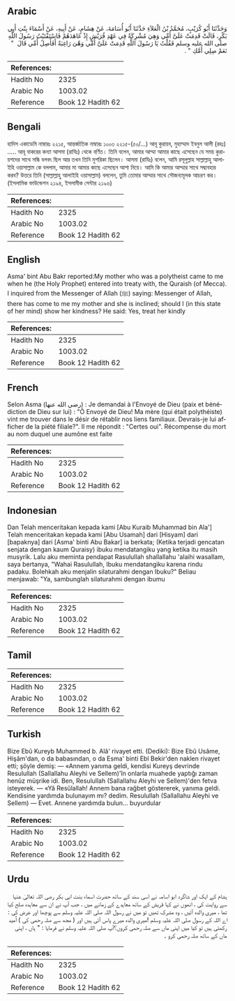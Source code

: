 ## Arabic


<div dir="rtl" lang="ar" style={{fontSize:'larger',backgroundColor:'#f8f9fa',padding:20}}>
وَحَدَّثَنَا أَبُو كُرَيْبٍ، مُحَمَّدُ بْنُ الْعَلاَءِ حَدَّثَنَا أَبُو أُسَامَةَ، عَنْ هِشَامٍ، عَنْ أَبِيهِ، عَنْ أَسْمَاءَ بِنْتِ أَبِي بَكْرٍ، قَالَتْ قَدِمَتْ عَلَىَّ أُمِّي وَهِيَ مُشْرِكَةٌ فِي عَهْدِ قُرَيْشٍ إِذْ عَاهَدَهُمْ فَاسْتَفْتَيْتُ رَسُولَ اللَّهِ صلى الله عليه وسلم فَقُلْتُ يَا رَسُولَ اللَّهِ قَدِمَتْ عَلَىَّ أُمِّي وَهْىَ رَاغِبَةٌ أَفَأَصِلُ أُمِّي قَالَ ‏ "‏ نَعَمْ صِلِي أُمَّكِ ‏"‏ ‏.‏
</div>
<div style={{backgroundColor:'#f8f9fa',padding:20, marginBottom: 10}}><table> <thead> <tr> <th>References:</th> <th></th> </tr> </thead> <tbody><tr><td>Hadith No</td><td>2325</td></tr><tr><td>Arabic No</td><td>1003.02</td></tr><tr><td>Reference</td><td>Book 12 Hadith 62</td></tr></tbody></table></div>

## Bengali


<div dir="ltr" lang="bn" style={{fontSize:'larger',backgroundColor:'#f8f9fa',padding:20}}>
হাদিস একাডেমি নাম্বারঃ ২২১৫, আন্তর্জাতিক নাম্বারঃ ১০০৩ ২২১৫-(৫০/...) আবূ কুরায়ব, মুহাম্মাদ ইবনুল আলী (রহঃ) ..... আবূ বাকরের কন্যা আসমা (রাযিঃ) থেকে বর্ণিত। তিনি বলেন, আমার আম্মা আমার কাছে এসেছেন যে সময় কুরায়শদের সাথে সন্ধি বলবৎ ছিল আর তখন তিনি মুশরিকা ছিলেন। আসমা (রাযিঃ) বলেন, আমি রসূলুল্লাহ সাল্লাল্লাহু আলাইহি ওয়াসাল্লাম কে বললাম, আমার মা আমার কাছে এসেছেন আশা নিয়ে। আমি কি আমার আম্মার সাথে সদ্ব্যবহার করব? উত্তরে তিনি (সাল্লাল্লাহু আলাইহি ওয়াসাল্লাম) বললেন, তুমি তোমার আম্মার সাথে সৌজন্যমূলক আচরণ কর। (ইসলামিক ফাউন্ডেশন ২১৯৪, ইসলামীক সেন্টার ২১৯৬)
</div>
<div style={{backgroundColor:'#f8f9fa',padding:20, marginBottom: 10}}><table> <thead> <tr> <th>References:</th> <th></th> </tr> </thead> <tbody><tr><td>Hadith No</td><td>2325</td></tr><tr><td>Arabic No</td><td>1003.02</td></tr><tr><td>Reference</td><td>Book 12 Hadith 62</td></tr></tbody></table></div>

## English


<div dir="ltr" lang="en" style={{fontSize:'larger',backgroundColor:'#f8f9fa',padding:20}}>
Asma' bint Abu Bakr reported:My mother who was a polytheist came to me when he (the Holy Prophet) entered into treaty with, the Quraish (of Mecca). I inquired from the Messenger of Allah (ﷺ) saying: Messenger of Allah, there has come to me my mother and she is inclined; should I (in this state of her mind) show her kindness? He said: Yes, treat her kindly
</div>
<div style={{backgroundColor:'#f8f9fa',padding:20, marginBottom: 10}}><table> <thead> <tr> <th>References:</th> <th></th> </tr> </thead> <tbody><tr><td>Hadith No</td><td>2325</td></tr><tr><td>Arabic No</td><td>1003.02</td></tr><tr><td>Reference</td><td>Book 12 Hadith 62</td></tr></tbody></table></div>

## French


<div dir="ltr" lang="fr" style={{fontSize:'larger',backgroundColor:'#f8f9fa',padding:20}}>
Selon Asma (رضي الله عنها) : Je demandai à l'Envoyé de Dieu (paix et bénédiction de Dieu sur lui) : "Ô Envoyé de Dieu! Ma mère (qui était polythéiste) vint me trouver dans le désir de rétablir nos liens familiaux. Devrais-je lui afficher de la piété filiale?". Il me répondit : "Certes oui". Récompense du mort au nom duquel une aumône est faite
</div>
<div style={{backgroundColor:'#f8f9fa',padding:20, marginBottom: 10}}><table> <thead> <tr> <th>References:</th> <th></th> </tr> </thead> <tbody><tr><td>Hadith No</td><td>2325</td></tr><tr><td>Arabic No</td><td>1003.02</td></tr><tr><td>Reference</td><td>Book 12 Hadith 62</td></tr></tbody></table></div>

## Indonesian


<div dir="ltr" lang="id" style={{fontSize:'larger',backgroundColor:'#f8f9fa',padding:20}}>
Dan Telah menceritakan kepada kami [Abu Kuraib Muhammad bin Ala'] Telah menceritakan kepada kami [Abu Usamah] dari [Hisyam] dari [bapaknya] dari [Asma' binti Abu Bakar] ia berkata; (Ketika terjadi gencatan senjata dengan kaum Quraisy) ibuku mendatangiku yang ketika itu masih musyrik. Lalu aku meminta pendapat Rasulullah shallallahu 'alaihi wasallam, saya bertanya, "Wahai Rasulullah, Ibuku mendatangiku karena rindu padaku. Bolehkah aku menjalin silaturahmi dengan Ibuku?" Beliau menjawab: "Ya, sambunglah silaturahmi dengan ibumu
</div>
<div style={{backgroundColor:'#f8f9fa',padding:20, marginBottom: 10}}><table> <thead> <tr> <th>References:</th> <th></th> </tr> </thead> <tbody><tr><td>Hadith No</td><td>2325</td></tr><tr><td>Arabic No</td><td>1003.02</td></tr><tr><td>Reference</td><td>Book 12 Hadith 62</td></tr></tbody></table></div>

## Tamil


<div dir="ltr" lang="ta" style={{fontSize:'larger',backgroundColor:'#f8f9fa',padding:20}}>

</div>
<div style={{backgroundColor:'#f8f9fa',padding:20, marginBottom: 10}}><table> <thead> <tr> <th>References:</th> <th></th> </tr> </thead> <tbody><tr><td>Hadith No</td><td>2325</td></tr><tr><td>Arabic No</td><td>1003.02</td></tr><tr><td>Reference</td><td>Book 12 Hadith 62</td></tr></tbody></table></div>

## Turkish


<div dir="ltr" lang="tr" style={{fontSize:'larger',backgroundColor:'#f8f9fa',padding:20}}>
Bize Ebû Kureyb Muhammed b. Alâ' rivayet etti. (Dediki): Bize Ebû Usâme, Hişâm'dan, o da babasından, o da Esma' binti Ebl Bekir'den naklen rivayet etti; şöyle demiş: — «Annem yanıma geldi, kendisi Kureyş devrinde Resulullah (Sallallahu Aleyhi ve Sellem)'în onlarla muahede yaptığı zaman henüz müşrike idi. Ben, Resulullah (Sallallahu Aleyhi ve Sellem)'den fetva isteyerek. — «Yâ Resûlallah! Annem bana rağbet göstererek, yanıma geldi. Kendisine yardımda bulunayım mı? dedim. Resulullah (Sallallahu Aleyhi ve Sellem) — Evet. Annene yardımda bulun... buyurdular
</div>
<div style={{backgroundColor:'#f8f9fa',padding:20, marginBottom: 10}}><table> <thead> <tr> <th>References:</th> <th></th> </tr> </thead> <tbody><tr><td>Hadith No</td><td>2325</td></tr><tr><td>Arabic No</td><td>1003.02</td></tr><tr><td>Reference</td><td>Book 12 Hadith 62</td></tr></tbody></table></div>

## Urdu


<div dir="rtl" lang="ur" style={{fontSize:'larger',backgroundColor:'#f8f9fa',padding:20}}>
ہشام کے ایک اور شاگرد ابو اسامہ نے اسی سند کے ساتھ حضرت اسماء بنت ابی بکر رضی اللہ تعالیٰ عنہا سے روایت کی ، انھوں نے کہا قریش کے ساتھ معاہدے کے زمانے میں ، جب آپ نے ان سے معاہدہ صلح کیا تھا ، میری والدہ آئیں ، وہ مشرک تھیں تو میں نے رسول اللہ صلی اللہ علیہ وسلم سے پوچھا اور عرض کی : اے اللہ کے رسول صلی اللہ علیہ وسلم !میری والدہ میرے پاس آئی ہیں اور ( مجھ سے صلہ رحمی کی ) اُمید رکھتی ہیں تو کیا میں اپنی ماں سے صلہ رحمی کروں؟آپ صلی اللہ علیہ وسلم نے فرمایا : " ہاں ، اپنی ماں کے ساتھ صلہ رحمی کرو ۔
</div>
<div style={{backgroundColor:'#f8f9fa',padding:20, marginBottom: 10}}><table> <thead> <tr> <th>References:</th> <th></th> </tr> </thead> <tbody><tr><td>Hadith No</td><td>2325</td></tr><tr><td>Arabic No</td><td>1003.02</td></tr><tr><td>Reference</td><td>Book 12 Hadith 62</td></tr></tbody></table></div>